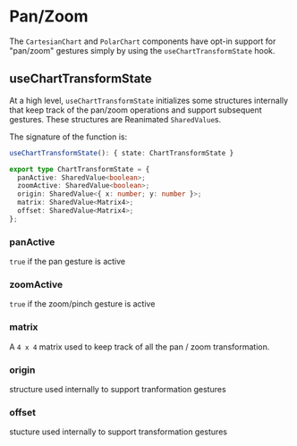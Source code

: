 # Pan/Zoom

The `CartesianChart` and `PolarChart` components have opt-in support for "pan/zoom" gestures simply by using the `useChartTransformState` hook.

## useChartTransformState

At a high level, `useChartTransformState` initializes some structures internally that keep track of the pan/zoom operations and support subsequent gestures. These structures are Reanimated `SharedValue`s.

The signature of the function is:

```ts
useChartTransformState(): { state: ChartTransformState }

export type ChartTransformState = {
  panActive: SharedValue<boolean>;
  zoomActive: SharedValue<boolean>;
  origin: SharedValue<{ x: number; y: number }>;
  matrix: SharedValue<Matrix4>;
  offset: SharedValue<Matrix4>;
};
```

### panActive
`true` if the pan gesture is active

### zoomActive
`true` if the zoom/pinch gesture is active

### matrix
A `4 x 4` matrix used to keep track of all the pan / zoom transformation.

### origin
structure used internally to support tranformation gestures

### offset
stucture used internally to support transformation gestures

